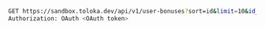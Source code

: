 ```bash
GET https://sandbox.toloka.dev/api/v1/user-bonuses?sort=id&limit=10&id_gt=<ID of the last bonus from the previous response>
Authorization: OAuth <OAuth token>
```